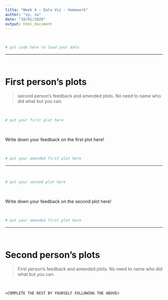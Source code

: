 ```yaml
---
title: "Week 4 - Data Viz - Homework"
author: "xy, zw"
date: "10/01/2020"
output: html_document
---
```


<br>

```r
# put code here to load your data
```

***
<br>

# First person's plots
> second person's feedback and amended plots. No need to name who did what but you can.

<br>

```r
# put your first plot here
```

<br>

Write down your feedback on the first plot here!

<br>

```r
# put your amended first plot here
```

***
<br>

```r
# put your second plot here
```

<br>

Write down your feedback on the second plot here!

<br>

```r
# put your amended first plot here
```

***
<br>

# Second person's plots
> First person's feedback and amended plots. No need to name who did what but you can.

<br>

`<COMPLETE THE REST BY YOURSELF FOLLOWING THE ABOVE>`